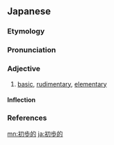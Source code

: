 {{also|初步的}}
==Japanese==
{{ja-kanjitab|しょ|ほ|てき|yomi=o}}

===Etymology===
{{suffix|sort=しょほてき|ja|初歩|tr1=shoho|t1=basics, rudiments, elements|的|tr2=-teki|t2=adjectival suffix}}

===Pronunciation===
{{ja-pron|yomi=kanon|しょほてき|acc=0|acc_ref=DJR,NHK}}

===Adjective===
{{ja-adj|kyu=初步的|infl=na|しょほてき}}

# [[basic]], [[rudimentary]], [[elementary]]

====Inflection====
{{ja-na|しょほてき}}

===References===
<references/>

[[mn:初歩的]]
[[ja:初歩的]]